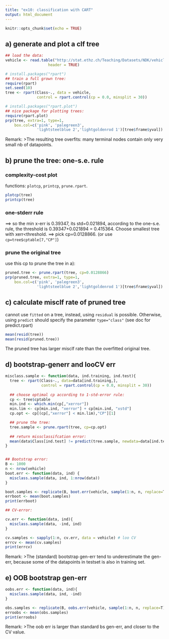 ```yaml
---
title: "ex10: classification with CART"
output: html_document
---
```


```r
knitr::opts_chunk$set(echo = TRUE)
```

## a) generate and plot a clf tree
```r
## load the data:
vehicle <- read.table("http://stat.ethz.ch/Teaching/Datasets/NDK/vehicle.dat",
                   header = TRUE)

# install.packages("rpart")
## train a full grown tree:
require(rpart)
set.seed(10)
tree <- rpart(Class~., data = vehicle,
              control = rpart.control(cp = 0.0, minsplit = 30))

# install.packages("rpart.plot")
## nice package for plotting trees:
require(rpart.plot)
prp(tree, extra=1, type=1, 
    box.col=c('pink', 'palegreen3', 
              'lightsteelblue 2','lightgoldenrod 1')[tree$frame$yval])
```
Remark: 
>The resulting tree overfits: many terminal nodes contain only very small nb of datapoints. 

## b) prune the tree: one-s.e. rule


### complexity-cost plot
functions: `plotcp`, `printcp`, `prune.rpart`. 

```r
plotcp(tree)
printcp(tree)
```

### one-stderr rule
==> so the min x-err is 0.39347, its std=0.021894, according to the one-s.e. rule, the threshold is 0.39347+0.021894 = 0.415364. Choose smallest tree with xerr<threshold. 
==> pick cp=0.0128866. (or use `cp=tree$cptable[7,"CP"]`)

### prune the original tree
use this cp to prune the tree in a):
```r
pruned.tree <- prune.rpart(tree, cp=0.0128866)
prp(pruned.tree, extra=1, type=1, 
    box.col=c('pink', 'palegreen3', 
              'lightsteelblue 2','lightgoldenrod 1')[tree$frame$yval])
```

## c) calculate misclf rate of pruned tree
cannot use `fitted` on a tree, instead, using `residual` is possible. 
Otherwise, using `predict` should specify the parameter `type="class"` (see doc for predict.rpart)

```r
mean(resid(tree))
mean(resid(pruned.tree))
```
The pruned tree has larger misclf rate than the overfitted original tree. 

## d) bootstrap-generr and looCV err

```r
misclass.sample <- function(data, ind.training, ind.test){
  tree <- rpart(Class~., data=data[ind.training,],
                control = rpart.control(cp = 0.0, minsplit = 30))
  
  ## choose optimal cp according to 1-std-error rule:
  cp <- tree$cptable
  min.ind <- which.min(cp[,"xerror"])
  min.lim <- cp[min.ind, "xerror"] + cp[min.ind, "xstd"]
  cp.opt <- cp[(cp[,"xerror"] < min.lim),"CP"][1]

  ## prune the tree:
  tree.sample <- prune.rpart(tree, cp=cp.opt)
  
  ## return missclassifcation error:
  mean(data$Class[ind.test] != predict(tree.sample, newdata=data[ind.test,], type="class"))
}


## Bootstrap error:
B <- 1000
n <- nrow(vehicle)
boot.err <- function(data, ind) {
  misclass.sample(data, ind, 1:nrow(data))
}

boot.samples <- replicate(B, boot.err(vehicle, sample(1:n, n, replace=T)))
errboot <- mean(boot.samples)
print(errboot)

## CV-error:

cv.err <- function(data, ind){
  misclass.sample(data, -ind, ind) 
}

cv.samples <- sapply(1:n, cv.err, data = vehicle) # loo CV
errcv <- mean(cv.samples)
print(errcv)
```

Remark:
>The (standard) bootstrap gen-err tend to underestimate the gen-err, because some of the datapoints in testset is also in training set.


## e) OOB bootstrap gen-err
```r
oobs.err <- function(data, ind){
  misclass.sample(data, ind, -ind)
}

obs.samples <- replicate(B, oobs.err(vehicle, sample(1:n, n, replace=T)))
erroobs <- mean(obs.samples)
print(erroobs)
```

Remark: 
>The oob err is larger than standard bs gen-err, and closer to the CV value. 
